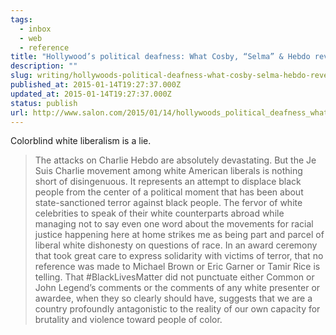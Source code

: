 ```yaml
---
tags:
  - inbox
  - web
  - reference
title: "Hollywood’s political deafness: What Cosby, “Selma” & Hebdo reveal about white liberal consciousness"
description: ""
slug: writing/hollywoods-political-deafness-what-cosby-selma-hebdo-reveal-about-white-liberal-consciousness
published_at: 2015-01-14T19:27:37.000Z
updated_at: 2015-01-14T19:27:37.000Z
status: publish
url: http://www.salon.com/2015/01/14/hollywoods_political_deafness_what_cosby_selma_hebdo_reveal_about_white_liberal_consciousness/
---
```

Colorblind white liberalism is a lie.

> The attacks on Charlie Hebdo are absolutely devastating. But the Je Suis Charlie movement among white American liberals is nothing short of disingenuous. It represents an attempt to displace black people from the center of a political moment that has been about state-sanctioned terror against black people. The fervor of white celebrities to speak of their white counterparts abroad while managing not to say even one word about the movements for racial justice happening here at home strikes me as being part and parcel of liberal white dishonesty on questions of race. In an award ceremony that took great care to express solidarity with victims of terror, that no reference was made to Michael Brown or Eric Garner or Tamir Rice is telling. That #BlackLivesMatter did not punctuate either Common or John Legend’s comments or the comments of any white presenter or awardee, when they so clearly should have, suggests that we are a country profoundly antagonistic to the reality of our own capacity for brutality and violence toward people of color.
